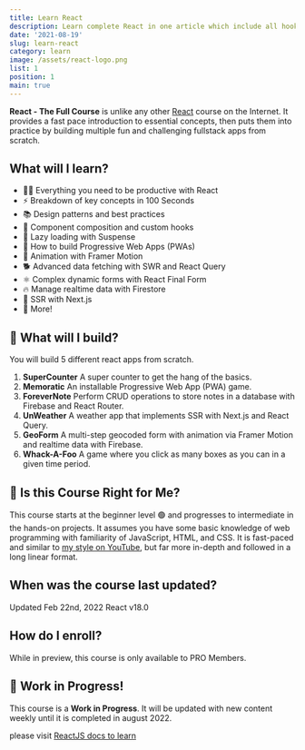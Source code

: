 ```yaml
---
title: Learn React
description: Learn complete React in one article which include all hooks and advacned concepts that you are looking for
date: '2021-08-19'
slug: learn-react
category: learn
image: /assets/react-logo.png
list: 1
position: 1
main: true
---
```



**React - The Full Course** is unlike any other [React](https://reactjs.org/) course on the Internet. It provides a fast pace introduction to essential concepts, then puts them into practice by building multiple fun and challenging fullstack apps from scratch. 

## What will I learn?

- 👨‍🎤 Everything you need to be productive with React
- ⚡ Breakdown of key concepts in 100 Seconds
- 📚 Design patterns and best practices
- 🎣 Component composition and custom hooks
- 🚀 Lazy loading with Suspense
- 📱 How to build Progressive Web Apps (PWAs)
- 🎨 Animation with Framer Motion
- 🐕 Advanced data fetching with SWR and React Query
- ⚛️ Complex dynamic forms with React Final Form
- 🔥 Manage realtime data with Firestore
- 📰 SSR with Next.js
- 🍰 More!

## 🦄 What will I build?
You will build 5 different react apps from scratch.
1. **SuperCounter** A super counter to get the hang of the basics. 
1. **Memoratic** An installable Progressive Web App (PWA) game. 
1. **ForeverNote** Perform CRUD operations to store notes in a database with Firebase and React Router.
1. **UnWeather** A weather app that implements SSR with Next.js and React Query. 
1. **GeoForm** A multi-step geocoded form with animation via Framer Motion and  realtime data with Firebase.
1. **Whack-A-Foo** A game where you click as many boxes as you can in a given time period.




## 🤔 Is this Course Right for Me?

This course starts at the beginner level 🟢 and progresses to intermediate in the hands-on projects. It assumes you have some basic knowledge of web programming with familiarity of JavaScript, HTML, and CSS. It is fast-paced and similar to [my style on YouTube](https://www.youtube.com/channel/UCsBjURrPoezykLs9EqgamOA?), but far more in-depth and followed in a long linear format.


## When was the course last updated?

<span class="tag tag-sm tag-pro">Updated Feb 22nd, 2022</span> <span class="tag tag-sm tag-next">React v18.0</span>

## How do I enroll?

While in preview, this course is only available to PRO Members. 

## 🚨 Work in Progress!

This course is a **Work in Progress**. It will be updated with new content weekly until it is completed in august 2022.

please visit [ReactJS docs to learn](https://reactjs.org)
